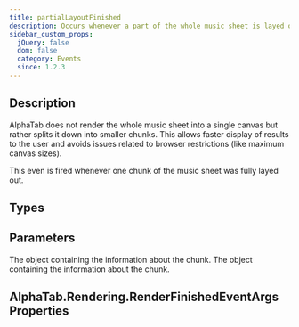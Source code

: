 ```yaml
---
title: partialLayoutFinished
description: Occurs whenever a part of the whole music sheet is layed out.
sidebar_custom_props:
  jQuery: false
  dom: false
  category: Events
  since: 1.2.3
---
```


<SinceBadge since="1.2.3" />


## Description
AlphaTab does not render the whole music sheet into a single canvas but rather
splits it down into smaller chunks. This allows faster display of results to the user
and avoids issues related to browser restrictions (like maximum canvas sizes).

This even is fired whenever one chunk of the music sheet was fully layed out. 

<EventDescription metadata={metadata} />

## Types

<TypeTable>
    <TypeRow type="js" name="function(e)" />    
    <TypeRow type="net" name="Action<AlphaTab.Rendering.RenderFinishedEventArgs>" />    
</TypeTable>

## Parameters

<ParameterTable>
    <ParameterRow platform="all" name="e" type="alphaTab.rendering.RenderFinishedEventArgs">
        The object containing the information about the chunk. 
    </ParameterRow>
    <ParameterRow platform="all" name="e" type="AlphaTab.Rendering.RenderFinishedEventArgs">
        The object containing the information about the chunk.
    </ParameterRow>
</ParameterTable>

## AlphaTab.Rendering.RenderFinishedEventArgs Properties

<RenderFinishedEventArgs />
